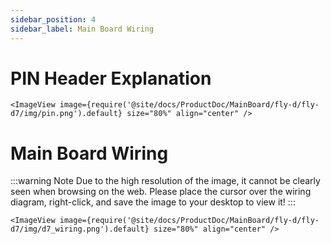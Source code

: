 ```yaml
---
sidebar_position: 4
sidebar_label: Main Board Wiring
---
```




# PIN Header Explanation
    <ImageView image={require('@site/docs/ProductDoc/MainBoard/fly-d/fly-d7/img/pin.png').default} size="80%" align="center" />

# Main Board Wiring

:::warning Note
Due to the high resolution of the image, it cannot be clearly seen when browsing on the web. Please place the cursor over the wiring diagram, right-click, and save the image to your desktop to view it!
:::

    <ImageView image={require('@site/docs/ProductDoc/MainBoard/fly-d/fly-d7/img/d7_wiring.png').default} size="80%" align="center" />